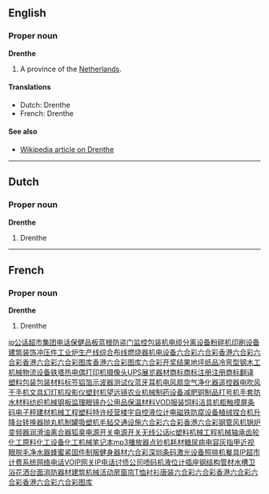 ==English==
===Proper noun===
'''Drenthe'''

#A province of the [[Netherlands]].

====Translations====
*Dutch: Drenthe
*French: Drenthe

====See also====
*[[en:Drenthe|Wikipedia article on Drenthe]]

----
==Dutch==
===Proper noun===
'''Drenthe'''

#Drenthe

----
==French==
===Proper noun===
'''Drenthe'''

#Drenthe
[http://w67.voip99.net ip公话超市][http://w68.voip99.net 集团电话][http://w69.voip99.net 保健品][http://w70.voip99.net 板蓝根][http://w72.voip99.net 防盗门][http://w71.voip99.net 监控][http://w73.voip99.net 包装机][http://w74.voip99.net 电缆][http://a88.voip99.com 分离设备][http://a89.voip99.com 粉碎机][http://a90.voip99.com 印刷设备][http://a91.voip99.com 建筑装饰][http://a92.voip99.com 冲压件][http://c79.voip99.net 工业炉][http://c80.voip99.net 生产线][http://c81.voip99.net 综合布线][http://c82.voip99.net 燃烧器][http://c83.voip99.net 机电设备][http://6.88aabb.com 六合彩][http://www01.agreatserver.com 六合彩][http://liuhecai.99bbcc.com 香港六合彩][http://cai.tt33tt.com 六合彩][http://k.88aabb.com 香港六合彩][http://g.88aabb.com 六合彩图库][http://d.99bbcc.com 香港六合彩图库][http://n.tt33tt.com 六合彩开奖结果][http://c84.voip99.net 地坪][http://c85.voip99.net 纸品][http://c86.voip99.net 冷弯型钢][http://c87.voip99.net 木工机械][http://c88.voip99.net 物流设备][http://c89.voip99.net 铁塔][http://c90.voip99.net 热电偶][http://b89.zhiliaotuofa.com 打印机][http://b90.zhiliaotuofa.com 摄像头][http://b91.zhiliaotuofa.com UPS][http://b92.zhiliaotuofa.com 展览器材][http://b93.zhiliaotuofa.com 商标][http://b94.zhiliaotuofa.com 商标注册][http://b95.zhiliaotuofa.com 注册商标][http://b96.zhiliaotuofa.com 翻译][http://b97.zhiliaotuofa.com 塑料包装][http://b98.zhiliaotuofa.com 包装材料][http://b99.zhiliaotuofa.com 标签][http://b100.zhiliaotuofa.com 铝箔][http://c01.voip99.net 示波器][http://c02.voip99.net 测试仪][http://c03.voip99.net 蓝牙耳机][http://c04.voip99.net 电风扇][http://c05.voip99.net 空气净化器][http://c06.voip99.net 遥控器][http://c07.voip99.net 电吹风][http://c08.voip99.net 干手机][http://c09.voip99.net 文具][http://c10.voip99.net 幻灯机][http://c11.voip99.net 投影仪][http://c12.voip99.net 塑封机][http://c13.voip99.net 望远镜][http://c14.voip99.net 农业机械][http://c15.voip99.net 制药设备][http://c16.voip99.net 减肥][http://c17.voip99.net 铜制品][http://c30.voip99.net 打号机][http://c31.voip99.net 手套][http://c32.voip99.net 防水材料][http://c33.voip99.net 纺织机械][http://c34.voip99.net 钢板][http://c35.voip99.net 监理][http://c36.voip99.net 眼镜][http://c37.voip99.net 办公用品][http://c38.voip99.net 保温材料][http://c40.voip99.net VOD][http://c41.voip99.net 服装][http://c42.voip99.net 饲料][http://c43.voip99.net 洁具][http://c44.voip99.net 机柜][http://c45.voip99.net 触摸屏][http://c46.voip99.net 条码][http://c65.voip99.net 电子秤][http://c66.voip99.net 建材机械][http://c67.voip99.net 工程塑料][http://c68.voip99.net 特许经营][http://c69.voip99.net 楼宇自控][http://c70.voip99.net 液位计][http://c71.voip99.net 电磁铁][http://c72.voip99.net 防腐设备][http://c73.voip99.net 植绒][http://c74.voip99.net 捏合机][http://c75.voip99.net 升降台][http://c76.voip99.net 转换器][http://c77.voip99.net 抛丸机][http://c78.voip99.net 制罐][http://c91.voip99.net 吸塑机][http://c92.voip99.net 毛毡][http://c93.voip99.net 交通设施][http://6.88aabb.com 六合彩][http://www01.agreatserver.com 六合彩][http://liuhecai.99bbcc.com 香港六合彩][http://aaa48.zhiliaotuofa.com 钢管][http://aaa49.zhiliaotuofa.com 风机][http://aaa50.zhiliaotuofa.com 锅炉][http://w01.voip99.net 变频器][http://w02.voip99.net 润滑油][http://w03.voip99.net 离合器][http://w04.voip99.net 狐臭][http://a45.voip99.com 电源][http://a46.voip99.com 开关][http://a47.voip99.com 电源开关][http://a48.voip99.com 无线公话][http://a49.voip99.com ic][http://a50.voip99.com 塑料机械][http://a51.voip99.com 工程机械][http://a52.voip99.com 轴承][http://a53.voip99.com 齿轮][http://a54.voip99.com 化工原料][http://a55.voip99.com 化工设备][http://a56.voip99.com 化工机械][http://a57.voip99.com 笔记本][http://a58.voip99.com mp3播放器][http://a59.voip99.com 点钞机][http://a60.voip99.com 耗材][http://w05.voip99.net 糖尿病][http://w06.voip99.net 电容][http://w07.voip99.net 灰指甲][http://w08.voip99.net 近视眼][http://w09.voip99.net 脱毛][http://w10.voip99.net 净水器][http://w11.voip99.net 蜂蜜][http://w12.voip99.net 紧固件][http://w13.voip99.net 制服][http://w14.voip99.net 健身器材][http://cai.tt33tt.com 六合彩][http://w27.voip99.net 深圳条码][http://w28.voip99.net 激光设备][http://w29.voip99.net 照排机][http://w30.voip99.net 餐具][http://w31.voip99.net IP超市计费系统][http://w32.voip99.net 网络电话][http://w33.voip99.net VOIP网关][http://w34.voip99.net IP电话][http://a03.voip99.com 讨债公司][http://a04.voip99.com 喷码机][http://a05.voip99.com 液位计][http://a06.voip99.com 插座][http://b74.zhiliaotuofa.com 钢结构][http://b75.zhiliaotuofa.com 管材][http://b76.zhiliaotuofa.com 水槽][http://b77.zhiliaotuofa.com 卫浴][http://b78.zhiliaotuofa.com 花洒][http://b79.zhiliaotuofa.com 台面][http://b80.zhiliaotuofa.com 消防器材][http://b81.zhiliaotuofa.com 建筑机械][http://b82.zhiliaotuofa.com 活动房][http://b83.zhiliaotuofa.com 窗帘][http://b84.zhiliaotuofa.com T恤][http://b85.zhiliaotuofa.com 衬衫][http://b86.zhiliaotuofa.com 唐装][http://6.88aabb.com 六合彩][http://www01.agreatserver.com 六合彩][http://liuhecai.99bbcc.com 香港六合彩][http://cai.tt33tt.com 六合彩][http://k.88aabb.com 香港六合彩][http://g.88aabb.com 六合彩图库]